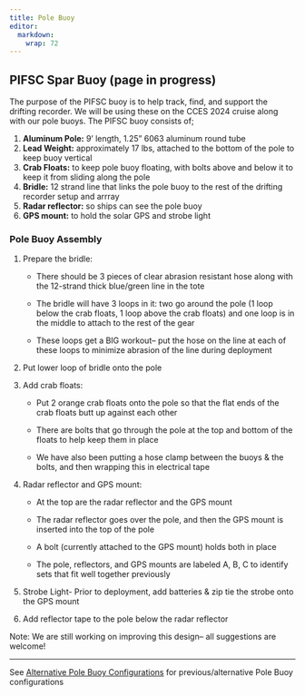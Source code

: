 ```yaml
---
title: Pole Buoy
editor: 
  markdown: 
    wrap: 72
---
```


## PIFSC Spar Buoy (page in progress)

The purpose of the PIFSC buoy is to help track, find, and support the
drifting recorder. We will be using these on the CCES 2024 cruise along
with our pole buoys. The PIFSC buoy consists of;

1.  **Aluminum Pole:** 9' length, 1.25" 6063 aluminum round tube
2.  **Lead Weight:** approximately 17 lbs, attached to the bottom of the
    pole to keep buoy vertical
3.  **Crab Floats:** to keep pole buoy floating, with bolts above and
    below it to keep it from sliding along the pole
4.  **Bridle:** 12 strand line that links the pole buoy to the rest of
    the drifting recorder setup and arrray
5.  **Radar reflector:** so ships can see the pole buoy
6.  **GPS mount:** to hold the solar GPS and strobe light

### Pole Buoy Assembly

1.  Prepare the bridle:

    -   There should be 3 pieces of clear abrasion resistant hose along
        with the 12-strand thick blue/green line in the tote

    -   The bridle will have 3 loops in it: two go around the pole (1
        loop below the crab floats, 1 loop above the crab floats) and
        one loop is in the middle to attach to the rest of the gear

    -   These loops get a BIG workout-- put the hose on the line at each
        of these loops to minimize abrasion of the line during
        deployment

2.  Put lower loop of bridle onto the pole

3.  Add crab floats:

    -   Put 2 orange crab floats onto the pole so that the flat ends of
        the crab floats butt up against each other

    -   There are bolts that go through the pole at the top and bottom
        of the floats to help keep them in place

    -   We have also been putting a hose clamp between the buoys & the
        bolts, and then wrapping this in electrical tape

4.  Radar reflector and GPS mount:

    -   At the top are the radar reflector and the GPS mount

    -   The radar reflector goes over the pole, and then the GPS mount
        is inserted into the top of the pole

    -   A bolt (currently attached to the GPS mount) holds both in place

    -   The pole, reflectors, and GPS mounts are labeled A, B, C to
        identify sets that fit well together previously

5.  Strobe Light- Prior to deployment, add batteries & zip tie the
    strobe onto the GPS mount

6.  Add reflector tape to the pole below the radar reflector

::: callout-note
Note: We are still working on improving this design-- all suggestions
are welcome!
:::

------------------------------------------------------------------------

See [Alternative Pole Buoy
Configurations](https://sael-swfsc.github.io/adrift-field-methods/content/Hardware-Alt-PoleBuoy.html#alternative-pole-buoy-configurations)
for previous/alternative Pole Buoy configurations
